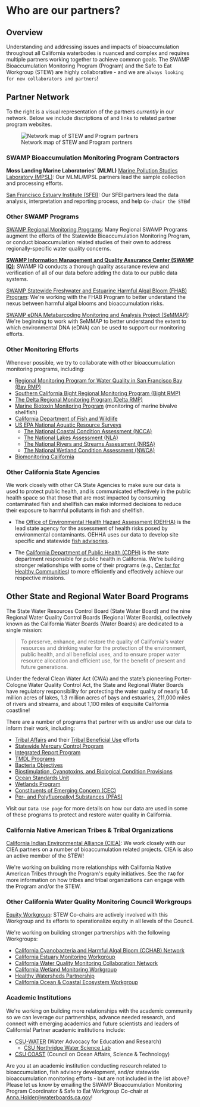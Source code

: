 # Who are our partners?

## Overview

Understanding and addressing issues and impacts of bioaccumulation throughout all California waterbodes is nuanced and complex and requires multiple partners working together to achieve common goals. The SWAMP Bioaccumulation Monitoring Program (Program) and the Safe to Eat Workgroup (STEW) are highly collaborative - and we are `always looking for new collaborators and partners`!

## Partner Network

To the right is a visual representation of the partners *currently* in our network. Below we include discriptions of and links to related partner program websites.

![Network map of STEW and Program partners](images/network_map.png){fig-alt="A visual representation of the partner organizations in the Program and STEW network."}

### SWAMP Bioaccumulation Monitoring Program Contractors

**Moss Landing Marine Laboratories\' (MLML)** [Marine Pollution Studies Laboratory (MPSL)](https://mlml.sjsu.edu/mpsl-mlml/): Our MLML/MPSL partners lead the sample collection and processing efforts.

[San Francisco Estuary Institute (SFEI)](https://www.sfei.org/programs/cw): Our SFEI partners lead the data analysis, interpretation and reporting process, and help `Co-chair the STEW`!

### Other SWAMP Programs

[SWAMP Regional Monitoring Programs](https://www.waterboards.ca.gov/water_issues/programs/swamp/monitoring/regional_monitoring_programs/): Many Regional SWAMP Programs augment the efforts of the Statewide Bioaccumulation Monitoring Program, or conduct bioaccumulation related studies of their own to address regionally-specific water quality concerns.

[**SWAMP Information Management and Quality Assurance Center (SWAMP IQ)**](https://www.waterboards.ca.gov/water_issues/programs/swamp/swamp_iq/): SWAMP IQ conducts a thorough quality assurance review and verification of all of our data before adding the data to our public data systems.

[SWAMP Statewide Freshwater and Estuarine Harmful Algal Bloom (FHAB) Program](https://www.waterboards.ca.gov/water_issues/programs/swamp/freshwater_cyanobacteria.html): We\'re working with the FHAB Program to better understand the nexus between harmful algal blooms and bioaccumulation risks.

[SWAMP eDNA Metabarcoding Monitoring and Analysis Project (SeMMAP)](https://experience.arcgis.com/experience/db3a30220d0d4bdea684781cdaef5230/page/Home/): We\'re beginning to work with SeMMAP to better understand the extent to which environmental DNA (eDNA) can be used to support our monitoring efforts. 

### Other Monitoring Efforts

Whenever possible, we try to collaborate with other bioaccumulation monitoring programs, including:

-   [Regional Monitoring Program for Water Quality in San Francisco Bay (Bay RMP)](https://www.sfei.org/programs/sf-bay-regional-monitoring-program)
-   [Southern California Bight Regional Monitoring Program (Bight RMP)](https://www.sccwrp.org/about/research-areas/regional-monitoring/southern-california-bight-regional-monitoring-program/)
-   [The Delta Regional Monitoring Program (Delta RMP)](https://deltarmp.org/)
-   [Marine Biotoxin Monitoring Program](https://www.cdph.ca.gov/Programs/CEH/DRSEM/pages/emb/shellfish/marine-biotoxin-monitoring-program.aspx) (monitoring of marine bivalve shellfish)
-   [California Department of Fish and Wildlife](https://wildlife.ca.gov/)
-   [US EPA National Aquatic Resource Surveys](https://www.epa.gov/national-aquatic-resource-surveys)
    -   [The National Coastal Condition Assessment (NCCA)](https://www.epa.gov/national-aquatic-resource-surveys/ncca)
    -   [The National Lakes Assessment (NLA)](https://www.epa.gov/national-aquatic-resource-surveys/nla)
    -   [The National Rivers and Streams Assessment (NRSA)](https://www.epa.gov/national-aquatic-resource-surveys/nrsa)
    -   [The National Wetland Condition Assessment (NWCA)](https://www.epa.gov/national-aquatic-resource-surveys/nwca)
-   [Biomonitoring California](https://biomonitoring.ca.gov/)

### Other California State Agencies

We work closely with other CA State Agencies to make sure our data is used to protect public health, and is communicated effectively in the public health space so that those that are most impacted by consuming contaminated fish and shellfish can make informed decisions to reduce their exposure to harmful pollutants in fish and shellfish.

-   The [Office of Environmental Health Hazard Assessment (OEHHA)](https://oehha.ca.gov/) is the lead state agency for the assessment of health risks posed by environmental contaminants. OEHHA uses our data to develop site specific and statewide [fish advisories](https://oehha.ca.gov/fish/advisories). 

-   The [California Department of Public Health (CDPH)](https://www.cdph.ca.gov/) is the state department responsible for public health in California. We\'re building stronger relationships with some of their programs (e.g., [Center for Healthy Communities](https://www.cdph.ca.gov/Programs/CCDPHP/Pages/Program-Landing1.aspx)) to more efficiently and effectively achieve our respective missions.

## Other State and Regional Water Board Programs

The State Water Resources Control Board (State Water Board) and the nine Regional Water Quality Control Boards (Regional Water Boards), collectively known as the California Water Boards (Water Boards) are dedicated to a single mission:

> To preserve, enhance, and restore the quality of California\'s water resources and drinking water for the protection of the environment, public health, and all beneficial uses, and to ensure proper water resource allocation and efficient use, for the benefit of present and future generations.

Under the federal Clean Water Act (CWA) and the state's pioneering Porter-Cologne Water Quality Control Act, the State and Regional Water Boards have regulatory responsibility for protecting the water quality of nearly 1.6 million acres of lakes, 1.3 million acres of bays and estuaries, 211,000 miles of rivers and streams, and about 1,100 miles of exquisite California coastline! 

There are a number of programs that partner with us and/or use our data to inform their work, including:

-   [Tribal Affairs](https://www.waterboards.ca.gov/about_us/public_participation/tribal_affairs/) and their [Tribal Beneficial Use](https://www.waterboards.ca.gov/about_us/public_participation/tribal_affairs/beneficial_uses.html) efforts
-   [Statewide Mercury Control Program](https://www.waterboards.ca.gov/water_issues/programs/mercury/reservoirs/)
-   [Integrated Report Program](https://www.waterboards.ca.gov/water_issues/programs/water_quality_assessment/)
-   [TMDL Programs](https://www.waterboards.ca.gov/water_issues/programs/tmdl/)
-   [Bacteria Objectives](https://www.waterboards.ca.gov/bacterialobjectives/)
-   [Biostimulation, Cyanotoxins, and Biological Condition Provisions](https://www.waterboards.ca.gov/water_issues/programs/biostimulatory_substances_biointegrity/)
-   [Ocean Standards Unit](https://www.waterboards.ca.gov/water_issues/programs/ocean/)
-   [Wetlands Program](https://www.waterboards.ca.gov/water_issues/programs/cwa401/wrapp.html)
-   [Constituents of Emerging Concern (CEC)](https://www.waterboards.ca.gov/water_issues/programs/cec/non_drinking_water.html)
-   [Per- and Polyfluoroalkyl Substances (PFAS)](https://www.waterboards.ca.gov/pfas/)

Visit our `Data Use page` for more details on how our data are used in some of these programs to protect and restore water quality in California.

### California Native American Tribes & Tribal Organizations

[California Indian Environmental Alliance (CIEA)](https://www.cieaweb.org/): We work closely with our CIEA partners on a number of bioaccumulation related projects. CIEA is also an active member of the STEW!

We\'re working on building more relationships with California Native American Tribes through the Program\'s equity initiatives. See the `FAQ` for more information on how tribes and tribal organizations can engage with the Program and/or the STEW.

### Other California Water Quality Monitoring Council Workgroups

[Equity Workgroup](https://mywaterquality.ca.gov/monitoring_council/jedi_workgroup/): STEW Co-chairs are actively involved with this Workgroup and its efforts to operationalize equity in all levels of the Council.

We\'re working on building stronger partnerships with the following Workgroups:

-   [California Cyanobacteria and Harmful Algal Bloom (CCHAB) Network](https://mywaterquality.ca.gov/monitoring_council/cyanohab_network/index.html)
-   [California Estuary Monitoring Workgroup](https://mywaterquality.ca.gov/monitoring_council/estuary_workgroup/index.html)
-   [California Water Quality Monitoring Collaboration Network](https://mywaterquality.ca.gov/monitoring_council/collaboration_network/index.html)
-   [California Wetland Monitoring Workgroup](https://mywaterquality.ca.gov/monitoring_council/wetland_workgroup/index.html)
-   [Healthy Watersheds Partnership](https://mywaterquality.ca.gov/monitoring_council/healthy_watersheds/index.html)
-   [California Ocean & Coastal Ecosystem Workgroup](https://mywaterquality.ca.gov/monitoring_council/ocean_workgroup/index.html)

### Academic Institutions

We\'re working on building more relationships with the academic community so we can leverage our partnerships, advance needed research, and connect with emerging academics and future scientists and leaders of California! Partner academic institutions include:

-   [CSU-WATER](https://www.calstate.edu/impact-of-the-csu/research/water) (Water Advocacy for Education and Research)
    -   [CSU Northridge Water Science Lab](http://www.priyaganguli.com/)
-   [CSU COAST](https://www.calstate.edu/impact-of-the-csu/research/coast) (Council on Ocean Affairs, Science & Technology)

Are you at an academic institution conducting research related to bioaccumulation, fish advisory development, and/or statewide bioaccumulation monitoring efforts - but are not included in the list above? Please let us know by emailing the SWAMP Bioaccumulation Monitoring Program Coordinator & Safe to Eat Workgroup Co-chair at [Anna.Holder\@waterboards.ca.gov](mailto:Anna.Holder@waterboards.ca.gov)!
